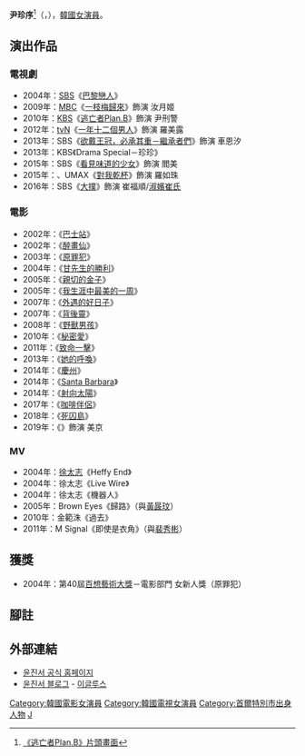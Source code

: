 {{藝人
|姓名 = 尹珍序
|類型 = 女演員
|圖片 = Yoon Jin-seo at the Sunday Punch premiere 106.jpg
|圖片尺寸 = 
|圖片簡介 = 
|本名 = 尹水京<ref>[http://news.nate.com/view/20100411n10441 “생활속 작은실천이 지구 바꿔요”]{{ko}}</ref>（{{lang|ko|윤수경}}）
|外文名 = 윤진서
|外文 = ko
|羅馬拼音 = Yoon Jin Seo
|英文名 =
|暱稱 =
|其他藝名 = 
|國籍 = {{KOR}}
|出生日期 = {{birth_date_and_age|1983|8|5}}
|出生地點 = {{KOR}}[[首爾特別市|首爾特別市]]
|宗教信仰 = 
|語言 = [[韓語|韓語]]
|職業 = [[演員|演員]]
|教育程度 = 
|出道作 = 
|出道日期 = 2002年
|代表作 = 
|活躍年代 =
|唱片公司 = 
|經紀公司 = [[FNC_Entertainment|FNC Entertainment]]
|相關團體 = 
|網站 = 
}}
{{Infobox Korean name
|hangul = 윤진서
|hanja = {{linktext|尹|珍|序}}
}}
'''尹珍序'''<ref>[http://i.imgur.com/ceSFhPO.jpg 《逃亡者Plan.B》片頭畫面]</ref>（{{lang-ko|윤진서}}，{{bd|1983年|8月5日}}），[[韓國|韓國]][[女演員|女演員]]。

== 演出作品 ==
=== 電視劇 ===
*2004年：[[SBS_(韓國)|SBS]]《[[巴黎戀人|巴黎戀人]]》
*2009年：[[文化廣播_(韓國)|MBC]]《[[一枝梅歸來|一枝梅歸來]]》飾演 汝月姬
*2010年：[[韓國放送公社|KBS]]《[[逃亡者Plan.B|逃亡者Plan.B]]》飾演 尹刑警
*2012年：[[tvN|tvN]]《[[一年十二個男人|一年十二個男人]]》飾演 羅美露
*2013年：SBS《[[欲戴王冠，必承其重－繼承者們|欲戴王冠，必承其重－繼承者們]]》飾演 車恩汐
*2013年：KBS《Drama Special－珍珍》
*2015年：SBS《[[看見味道的少女|看見味道的少女]]》飾演 閻美
*2015年：{{link-ko|O`live|올'리브}}、UMAX《[[對我乾杯|對我乾杯]]》飾演 羅如珠
*2016年：SBS《[[大撲|大撲]]》飾演 崔福順/[[淑嬪崔氏|淑嬪崔氏]]

=== 電影 ===
*2002年：《[[巴士站_(電影)|巴士站]]》
*2002年：《[[醉畫仙|醉畫仙]]》
*2003年：《[[原罪犯|原罪犯]]》
*2004年：《[[甘先生的勝利|甘先生的勝利]]》
*2005年：《[[親切的金子|親切的金子]]》
*2005年：《[[我生涯中最美的一周|我生涯中最美的一周]]》
*2007年：《[[外遇的好日子|外遇的好日子]]》
*2007年：《[[背後靈|背後靈]]》
*2008年：《[[野獸男孩_(電影)|野獸男孩]]》
*2010年：《[[秘密愛_(2010年電影)|秘密愛]]》
*2011年：《[[致命一擊|致命一擊]]》
*2013年：《[[她的呼喚|她的呼喚]]》
*2014年：《[[慶州_(電影)|慶州]]》
*2014年：《[[Santa_Barbara|Santa Barbara]]》
*2014年：《[[射向太陽|射向太陽]]》
*2017年：《[[咖啡伴侶_(電影)|咖啡伴侶]]》
*2018年：《[[死囚島_(電影)|死囚島]]》
*2019年：《{{link-ko|再婚的技術|재혼의 기술}}》飾演 美京

=== MV ===
*2004年：[[徐太志|徐太志]]《Heffy End》
*2004年：徐太志《Live Wire》
*2004年：徐太志《機器人》
*2005年：Brown Eyes《歸路》（與[[黃晸玟|黃晸玟]]）
*2010年：金範洙《過去》
*2011年：M Signal《即使是衣角》（與[[裴秀彬|裴秀彬]]）

== 獲獎 ==
*2004年：第40屆[[百想藝術大獎|百想藝術大獎]]－電影部門 女新人獎（原罪犯）

== 腳註 ==
{{reflist}}

== 外部連結 ==
* [https://web.archive.org/web/20130510163111/http://yoonjinseo.com/ 윤진서 공식 홈페이지]
* [http://jinaugust.egloos.com/ 윤진서 블로그] {{Wayback|url=http://jinaugust.egloos.com/ |date=20140201145257 }}  - [[이글루스|이글루스]]
{{FNC娛樂}}
{{百想藝術大賞電影部門女子新人演技賞}}

{{Authority control}}
{{DEFAULTSORT: Yoon Jin-seo}}
[[Category:韓國電影女演員|Category:韓國電影女演員]]
[[Category:韓國電視女演員|Category:韓國電視女演員]]
[[Category:首爾特別市出身人物|Category:首爾特別市出身人物]]
[[Category:尹姓|J]]